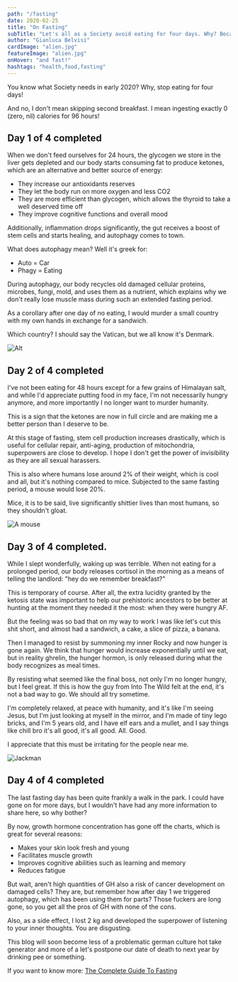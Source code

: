 ```yaml
---
path: "/fasting"
date: 2020-02-25
title: "On Fasting"
subTitle: "Let's all as a Society avoid eating for four days. Why? Because!"
author: "Gianluca Belvisi"
cardImage: "alien.jpg"
featureImage: "alien.jpg"
onHover: "and fast!"
hashtags: "health,food,fasting"
---
```

You know what Society needs in early 2020? Why, stop eating for four days!

And no, I don't mean skipping second breakfast. I mean ingesting exactly 0 (zero, nil) calories for 96 hours!

## Day 1 of 4 completed

When we don't feed ourselves for 24 hours, the glycogen we store in the liver gets depleted and our body starts consuming fat to produce ketones, which are an alternative and better source of energy:
* They increase our antioxidants reserves
* They let the body run on more oxygen and less CO2
* They are more efficient than glycogen, which allows the thyroid to take a well deserved time off
* They improve cognitive functions and overall mood

Additionally, inflammation drops significantly, the gut receives a boost of stem cells and starts healing, and autophagy comes to town.

What does autophagy mean? Well it's greek for:
* Auto = Car
* Phagy = Eating

During autophagy, our body recycles old damaged cellular proteins, microbes, fungi, mold, and uses them as a nutrient, which explains why we don't really lose muscle mass during such an extended fasting period.

As a corollary after one day of no eating, I would murder a small country with my own hands in exchange for a sandwich.

Which country? I should say the Vatican, but we all know it's Denmark.

![Alt](raw.png)

## Day 2 of 4 completed

I've not been eating for 48 hours except for a few grains of Himalayan salt, and while I'd appreciate putting food in my face, I'm not necessarily hungry anymore, and more importantly I no longer want to murder humanity.

This is a sign that the ketones are now in full circle and are making me a better person than I deserve to be.

At this stage of fasting, stem cell production increases drastically, which is useful for cellular repair, anti-aging, production of mitochondria, superpowers are close to develop. I hope I don't get the power of invisibility as they are all sexual harassers.

This is also where humans lose around 2% of their weight, which is cool and all, but it's nothing compared to mice. Subjected to the same fasting period, a mouse would lose 20%.

Mice, it is to be said, live significantly shittier lives than most humans, so they shouldn't gloat.

![A mouse](mouse.jpg)

## Day 3 of 4 completed.

While I slept wonderfully, waking up was terrible. When not eating for a prolonged period, our body releases cortisol in the morning as a means of telling the landlord: "hey do we remember breakfast?"

This is temporary of course. After all, the extra lucidity granted by the ketosis state was important to help our prehistoric ancestors to be better at hunting at the moment they needed it the most: when they were hungry AF.

But the feeling was so bad that on my way to work I was like let's cut this shit short, and almost had a sandwich, a cake, a slice of pizza, a banana.

Then I managed to resist by summoning my inner Rocky and now hunger is gone again. We think that hunger would increase exponentially until we eat, but in reality ghrelin, the hunger hormon, is only released during what the body recognizes as meal times.

By resisting what seemed like the final boss, not only I'm no longer hungry, but I feel great. If this is how the guy from Into The Wild felt at the end, it's not a bad way to go. We should all try sometime.

I'm completely relaxed, at peace with humanity, and it's like I'm seeing Jesus, but I'm just looking at myself in the mirror, and I'm made of tiny lego bricks, and I'm 5 years old, and I have elf ears and a mullet, and I say things like chill bro it's all good, it's all good. All. Good.

I appreciate that this must be irritating for the people near me.

![Jackman](jackman.png)

## Day 4 of 4 completed

The last fasting day has been quite frankly a walk in the park. I could have gone on for more days, but I wouldn't have had any more information to share here, so why bother?

By now, growth hormone concentration has gone off the charts, which is great for several reasons:
* Makes your skin look fresh and young
* Facilitates muscle growth
* Improves cognitive abilities such as learning and memory
* Reduces fatigue

But wait, aren't high quantities of GH also a risk of cancer development on damaged cells? They are, but remember how after day 1 we triggered autophagy, which has been using them for parts? Those fuckers are long gone, so you get all the pros of GH with none of the cons.

Also, as a side effect, I lost 2 kg and developed the superpower of listening to your inner thoughts. You are disgusting.

This blog will soon become less of a problematic german culture hot take generator and more of a let's postpone our date of death to next year by drinking pee or something.

If you want to know more: [The Complete Guide To Fasting](https://www.bookdepository.com/Complete-Guide-Fasting-Jimmy-Moore/9781628600018)
